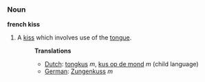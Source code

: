 ===Noun===

'''french kiss'''

# A [[kiss]] which involves use of the [[tongue]].
#:'''Translations'''
#:*[[Dutch]]: [[tongkus]] ''m'', [[kus op de mond]] ''m'' (child language)
#:*[[German]]: [[Zungenkuss]] ''m''